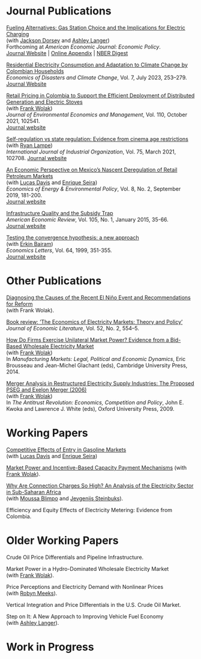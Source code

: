 # Journal Publications

[Fueling Alternatives: Gas Station Choice and the Implications for Electric Charging](/files/fueling-alternatives.pdf)<br>
(with [Jackson Dorsey](https://www.jacksonfdorsey.com) and [Ashley Langer](https://www.ashleylanger.com))<br>
Forthcoming at *American Economic Journal: Economic Policy*.<br>
[Journal Website](https://www.aeaweb.org/articles?id=10.1257/pol.20220130) | [Online Appendix](/files/fueling-alternatives-appendix.pdf) | [NBER Digest](https://www.nber.org/digest/202206/design-trade-offs-electric-vehicle-charging-networks)

[Residential Electricity Consumption and Adaptation to Climate Change by Colombian Households](/files/electricity-consumption-and-adaptation.pdf)<br>
*Economics of Disasters and Climate Change*, Vol. 7, July 2023, 253–279.<br>
[Journal Website](https://doi.org/10.1007/s41885-023-00131-3)

[Retail Pricing in Colombia to Support the Efficient Deployment of Distributed Generation and Electric Stoves](/files/retail-pricing-in-colombia.pdf)<br>
(with [Frank Wolak](https://web.stanford.edu/group/fwolak/cgi-bin/))<br>
*Journal of Environmental Economics and Management*, Vol. 110, October 2021, 102541.<br>
[Journal website](https://doi.org/10.1016/j.jeem.2021.102541)

[Self-regulation vs state regulation: Evidence from cinema age restrictions](/files/self-regulation-versus-state-regulation.pdf)<br>
(with [Ryan Lampe](https://www.ryanlampe.com))<br>
*International Journal of Industrial Organization*, Vol. 75, March 2021, 102708.
[Journal website](https://doi.org/10.1016/j.ijindorg.2021.102708)

[An Economic Perspective on Mexico's Nascent Deregulation of Retail Petroleum Markets](/files/mexico-deregulation-petroleum.pdf)<br>
(with [Lucas Davis](https://faculty.haas.berkeley.edu/ldavis/) and [Enrique Seira](http://enriqueseira.com))<br>
*Economics of Energy & Environmental Policy*, Vol. 8, No. 2, September 2019, 181-200.<br>
[Journal website](https://doi.org/10.5547/2160-5890.8.2.ldav)

[Infrastructure Quality and the Subsidy Trap](/files/infrastructure-quality-and-subsidy-trap.pdf)<br>
*American Economic Review*, Vol. 105, No. 1, January 2015, 35-66.<br>
[Journal website](https://doi.org/10.1257/aer.20110572)

[Testing the convergence hypothesis: a new approach](/files/testing-the-convergence-hypothesis.pdf)<br>
(with [Erkin Bairam](https://www.researchgate.net/scientific-contributions/Erkin-I-Bairam-2033580085))<br>
*Economics Letters*, Vol. 64, 1999, 351-355.<br>
[Journal website](https://doi.org/10.1016/S0165-1765(99)00099-3)


# Other Publications

[Diagnosing the Causes of the Recent El Niño Event and Recommendations for Reform](/files/diagnosing-el-nino.pdf)<br>
(with Frank Wolak).

[Book review: 'The Economics of Electricity Markets: Theory and Policy'](/files/book-review-electricity-markets.pdf)<br>
*Journal of Economic Literature*, Vol. 52, No. 2, 554--5.

[How Do Firms Exercise Unilateral Market Power? Evidence from a Bid-Based Wholesale 
Electricity Market](/files/how-do-firms-exercise-market-power.pdf)<br>
(with [Frank Wolak](https://web.stanford.edu/group/fwolak/cgi-bin/))<br>
In *Manufacturing Markets: Legal, Political and Economic Dynamics*, Eric Brousseau and Jean-Michel Glachant (eds), Cambridge University Press, 2014.

[Merger Analysis in Restructured Electricity Supply Industries: The Proposed PSEG and 
Exelon Merger (2006)](/files/merger-analysis-in-restructured-electricity.pdf)<br>
(with [Frank Wolak](https://web.stanford.edu/group/fwolak/cgi-bin/))<br>
In *The Antitrust Revolution: Economics, Competition and Policy*, John E. Kwoka and Lawrence J. White (eds), Oxford University Press, 2009.


# Working Papers

[Competitive Effects of Entry in Gasoline Markets](/files/competitive-effects-entry-gasoline.pdf)<br>
(with [Lucas Davis](https://faculty.haas.berkeley.edu/ldavis/) and [Enrique Seira](http://enriqueseira.com))

[Market Power and Incentive-Based Capacity Payment Mechanisms](/files/capacity-payment-mechanism.pdf)
(with [Frank Wolak](https://web.stanford.edu/group/fwolak/cgi-bin/)).

[Why Are Connection Charges So High? An Analysis of the Electricity Sector in Sub-Saharan Africa](/files/why-are-connection-charges-so-high.pdf)<br>
(with [Moussa Blimpo](https://sites.google.com/site/mpblimpo/welcome-cv) and [Jevgenijs Steinbuks](http://www.steinbuks.info)).

Efficiency and Equity Effects of Electricity Metering: Evidence from Colombia.



# Older Working Papers

Crude Oil Price Differentials and Pipeline Infrastructure.

Market Power in a Hydro-Dominated Wholesale Electricity Market<br>
(with [Frank Wolak](https://web.stanford.edu/group/fwolak/cgi-bin/)).

Price Perceptions and Electricity Demand with Nonlinear Prices<br>
(with [Robyn Meeks](http://www.robynmeeks.com)).

Vertical Integration and Price Differentials in the U.S. Crude Oil Market.

Step on It: A New Approach to Improving Vehicle Fuel Economy<br>
(with [Ashley Langer](https://www.ashleylanger.com)).


# Work in Progress


